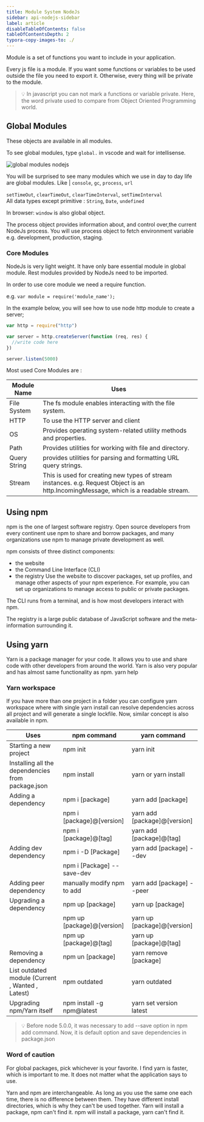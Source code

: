 ```yaml
---
title: Module System NodeJs
sidebar: api-nodejs-sidebar
label: article
disableTableOfContents: false
tableOfContentsDepth: 2
typora-copy-images-to: ./
---
```


Module is a set of functions you want to include in your application.

Every js file is a module. If you want some functions or variables to be used outside the file you need to export it. Otherwise, every thing will be private to the module.

> 💡 In javascript you can not mark a functions or variable private.
> Here, the word private used to compare from Object Oriented Programming world.

## Global Modules

These objects are available in all modules.

To see global modules, type `global.` in vscode and wait for intellisense.

![global modules nodejs](./images/global-modules.png)

You will be surprised to see many modules which we use in day to day life are global modules. Like
|
`console`, `gc`, `process`, `url`

`setTimeOut`, `clearTimeOut`, `clearTimeInterval`, `setTimeInterval`  
All data types except primitive : `String`, `Date`, `undefined`

In browser: `window` is also global object.

The process object provides information about, and control over,the current NodeJs process. You will use process object to fetch environment variable e.g. development, production, staging.

### Core Modules

NodeJs is very light weight. It have only bare essential module in global module. Rest modules provided by NodeJs need to be imported.

In order to use core module we need a require function.

e.g. `var module = require('module_name');`

In the example below, you will see how to use node http module to create a server;

```js
var http = require("http")

var server = http.createServer(function (req, res) {
  //write code here
})

server.listen(5000)
```

Most used Core Modules are :

| Module Name  | Uses                                                                                                                                 |
| ------------ | ------------------------------------------------------------------------------------------------------------------------------------ |
| File System  | The fs module enables interacting with the file system.                                                                              |
| HTTP         | To use the HTTP server and client                                                                                                    |
| OS           | Provides operating system-related utility methods and properties.                                                                    |
| Path         | Provides utilities for working with file and directory.                                                                              |
| Query String | provides utilities for parsing and formatting URL query strings.                                                                     |
| Stream       | This is used for creating new types of stream instances. e.g. Request Object is an http.IncomingMessage, which is a readable stream. |

## Using npm

npm is the one of largest software registry. Open source developers from every continent use npm to share and borrow packages, and many organizations use npm to manage private development as well.

npm consists of three distinct components:

- the website
- the Command Line Interface (CLI)
- the registry
  Use the website to discover packages, set up profiles, and manage other aspects of your npm experience. For example, you can set up organizations to manage access to public or private packages.

The CLI runs from a terminal, and is how most developers interact with npm.

The registry is a large public database of JavaScript software and the meta-information surrounding it.

## Using yarn

Yarn is a package manager for your code. It allows you to use and share code with other developers from around the world. Yarn is also very popular and has almost same functionality as npm.
yarn help

### Yarn workspace

If you have more than one project in a folder you can configure yarn workspace where with single yarn install can resolve dependencies across all project and will generate a single lockfile. Now, similar concept is also available in npm.

| Uses                                              | npm command                | yarn command                 |
| ------------------------------------------------- | -------------------------- | ---------------------------- |
| Starting a new project                            | npm init                   | yarn init                    |
| Installing all the dependencies from package.json | npm install                | yarn or yarn install         |
| Adding a dependency                               | npm i [package]            | yarn add [package]           |
|                                                   | npm i [package]@[version]  | yarn add [package]@[version] |
|                                                   | npm i [package]@[tag]      | yarn add [package]@[tag]     |
| Adding dev dependency                             | npm i -D [Package]         | yarn add [package] --dev     |
|                                                   | npm i [Package] --save-dev |                              |
| Adding peer dependency                            | manually modify npm to add | yarn add [package] --peer    |
| Upgrading a dependency                            | npm up [package]           | yarn up [package]            |
|                                                   | npm up [package]@[version] | yarn up [package]@[version]  |
|                                                   | npm up [package]@[tag]     | yarn up [package]@[tag]      |
| Removing a dependency                             | npm un [package]           | yarn remove [package]        |
| List outdated module (Current , Wanted , Latest)  | npm outdated               | yarn outdated                |
| Upgrading npm/Yarn itself                         | npm install -g npm@latest  | yarn set version latest      |

> 💡 Before node 5.0.0, it was necessary to add --save option in npm add command. Now, it is default option and save dependencies in package.json

### Word of caution

For global packages, pick whichever is your favorite. I find yarn is faster, which is important to me. It does not matter what the application says to use.

Yarn and npm are interchangeable. As long as you use the same one each time, there is no difference between them. They have different install directories, which is why they can't be used together. Yarn will install a package, npm can't find it. npm will install a package, yarn can't find it.
